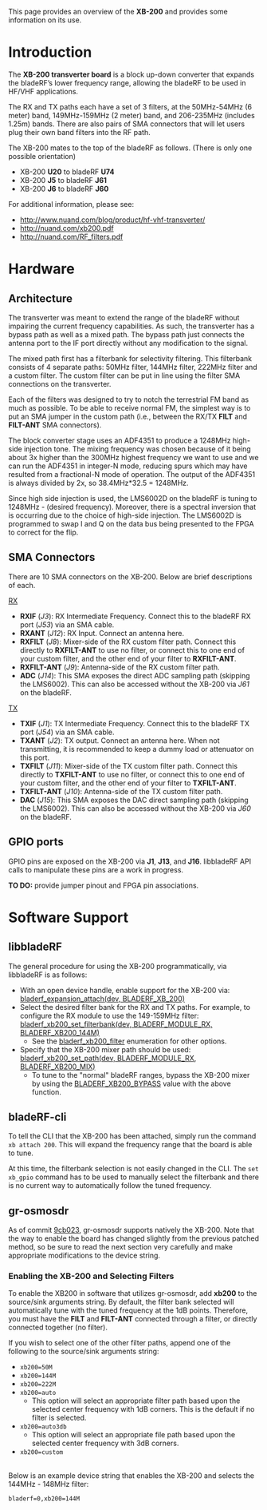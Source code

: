 This page provides an overview of the <b>XB-200</b> and provides some information on its use.

= Introduction =

The <b>XB-200 transverter board</b> is a block up-down converter that expands the bladeRF’s lower frequency range, allowing the bladeRF to be used in HF/VHF applications. 

The RX and TX paths each have a set of 3 filters, at the 50MHz-54MHz (6 meter) band, 149MHz-159MHz (2 meter) band, and 206-235MHz (includes 1.25m) bands. There are also pairs of SMA connectors that will let users plug their own band filters into the RF path.

The XB-200 mates to the top of the bladeRF as follows. (There is only one possible orientation)
* XB-200 <b>U20</b> to bladeRF <b>U74</b>
* XB-200 <b>J5</b> to bladeRF <b>J61</b>
* XB-200 <b>J6</b> to bladeRF <b>J60</b>

For additional information, please see:
* [[XB-200 product page|http://www.nuand.com/blog/product/hf-vhf-transverter/]]
* [[XB-200 schematics|http://nuand.com/xb200.pdf]]
* [[XB-200 filter designs|http://nuand.com/RF_filters.pdf]]

= Hardware =

== Architecture ==

The transverter was meant to extend the range of the bladeRF without impairing the current frequency capabilities.  As such, the transverter has a bypass path as well as a mixed path.  The bypass path just connects the antenna port to the IF port directly without any modification to the signal.

The mixed path first has a filterbank for selectivity filtering.  This filterbank consists of 4 separate paths: 50MHz filter, 144MHz filter, 222MHz filter and a custom filter.  The custom filter can be put in line using the filter SMA connections on the transverter.

Each of the filters was designed to try to notch the terrestrial FM band as much as possible.  To be able to receive normal FM, the simplest way is to put an SMA jumper in the custom path (i.e., between the RX/TX <b>FILT</b> and <b>FILT-ANT</b> SMA connectors).

The block converter stage uses an ADF4351 to produce a 1248MHz high-side injection tone.  The mixing frequency was chosen because of it being about 3x higher than the 300MHz highest frequency we want to use and we can run the ADF4351 in integer-N mode, reducing spurs which may have resulted from a fractional-N mode of operation.  The output of the ADF4351 is always divided by 2x, so 38.4MHz*32.5 = 1248MHz.

Since high side injection is used, the LMS6002D on the bladeRF is tuning to 1248MHz - (desired frequency).  Moreover, there is a spectral inversion that is occurring due to the choice of high-side injection.  The LMS6002D is programmed to swap I and Q on the data bus being presented to the FPGA to correct for the flip.

== SMA Connectors ==

There are 10 SMA connectors on the XB-200. Below are brief descriptions of each.

<u>RX</u> 
* <b>RXIF</b> (<i>J3</i>): RX Intermediate Frequency. Connect this to the bladeRF RX port (<i>J53</i>) via an SMA cable.
* <b>RXANT</b> (<i>J12</i>): RX Input. Connect an antenna here.
* <b>RXFILT</b> (<i>J8</i>): Mixer-side of the RX custom filter path. Connect this directly to <b>RXFILT-ANT</b> to use no filter, or connect this to one end of your custom filter, and the other end of your filter to <b>RXFILT-ANT</b>.
* <b>RXFILT-ANT</b> (<i>J9</i>): Antenna-side of the RX custom filter path.
* <b>ADC</b> (<i>J14</i>): This SMA exposes the direct ADC sampling path (skipping the LMS6002). This can also be accessed without the XB-200 via <i>J61</i> on the bladeRF.

<u>TX</u>
* <b>TXIF</b> (<i>J1</i>): TX Intermediate Frequency. Connect this to the bladeRF TX port (<i>J54</i>) via an SMA cable.
* <b>TXANT</b> (<i>J2</i>): TX output. Connect an antenna here. When not transmitting, it is recommended to keep a dummy load or attenuator on this port.
* <b>TXFILT</b> (<i>J11</i>): Mixer-side of the TX custom filter path. Connect this directly to <b>TXFILT-ANT</b> to use no filter, or connect this to one end of your custom filter, and the other end of your filter to <b>TXFILT-ANT</b>.
* <b>TXFILT-ANT</b> (<i>J10</i>): Antenna-side of the TX custom filter path.
* <b>DAC</b> (<i>J15</i>): This SMA exposes the DAC direct sampling path (skipping the LMS6002). This can also be accessed without the XB-200 via <i>J60</i> on the bladeRF.

== GPIO ports ==

GPIO pins are exposed on the XB-200 via <b>J1</b>, <b>J13</b>, and <b>J16</b>. libbladeRF API calls to manipulate these pins are a work in progress.

<b>TO DO:</b> provide jumper pinout and FPGA pin associations. 


= Software Support =

== libbladeRF ==

The general procedure for using the XB-200 programmatically, via libbladeRF is as follows:
* With an open device handle, enable support for the XB-200 via: <br>[https://github.com/Nuand/bladeRF/blob/15340770ca59d30b82109ad8670aa0fe027ca9fe/host/libraries/libbladeRF/include/libbladeRF.h#L980 bladerf_expansion_attach(dev, BLADERF_XB_200)]
* Select the desired filter bank for the RX and TX paths. For example, to configure the RX module to use the 149-159MHz filter: <br>[https://github.com/Nuand/bladeRF/blob/15340770ca59d30b82109ad8670aa0fe027ca9fe/host/libraries/libbladeRF/include/libbladeRF.h#L1012 bladerf_xb200_set_filterbank(dev, BLADERF_MODULE_RX, BLADERF_XB200_144M)]
** See the [https://github.com/Nuand/bladeRF/blob/15340770ca59d30b82109ad8670aa0fe027ca9fe/host/libraries/libbladeRF/include/libbladeRF.h#L492 bladerf_xb200_filter] enumeration for other options.
* Specify that the XB-200 mixer path should be used: <br>[https://github.com/Nuand/bladeRF/blob/15340770ca59d30b82109ad8670aa0fe027ca9fe/host/libraries/libbladeRF/include/libbladeRF.h#L1041 bladerf_xb200_set_path(dev, BLADERF_MODULE_RX, BLADERF_XB200_MIX)]
** To tune to the "normal" bladeRF ranges, bypass the XB-200 mixer by using the [https://github.com/Nuand/bladeRF/blob/15340770ca59d30b82109ad8670aa0fe027ca9fe/host/libraries/libbladeRF/include/libbladeRF.h#L498 BLADERF_XB200_BYPASS] value with the above function.

== bladeRF-cli ==
To tell the CLI that the XB-200 has been attached, simply run the command <code>xb attach 200</code>.  This will expand the frequency range that the board is able to tune.

At this time, the filterbank selection is not easily changed in the CLI.  The <code>set xb_gpio</code> command has to be used to manually select the filterbank and there is no current way to automatically follow the tuned frequency.

== gr-osmosdr ==
As of commit [http://cgit.osmocom.org/gr-osmosdr/commit/?id=9cb023b00a36d04ad8ea7e0bf08ad0623ab3e95f 9cb023], gr-osmosdr supports natively the XB-200.  Note that the way to enable the board has changed slightly from the previous patched method, so be sure to read the next section very carefully and make appropriate modifications to the device string.

=== Enabling the XB-200 and Selecting Filters ===
To enable the XB200 in software that utilizes gr-osmosdr, add '''xb200''' to the source/sink arguments string. By default, the filter bank selected will automatically tune with the tuned frequency at the 1dB points. Therefore, you must have the <b>FILT</b> and <b>FILT-ANT</b> connected through a filter, or directly connected together (no filter).

If you wish to select one of the other filter paths, append one of the following to the source/sink arguments string:
* <code>xb200=50M</code>
* <code>xb200=144M</code>
* <code>xb200=222M</code>
* <code>xb200=auto</code>
** This option will select an appropriate filter path based upon the selected center frequency with 1dB corners.  This is the default if no filter is selected.
* <code>xb200=auto3db</code>
** This option will select an appropriate file path based upon the selected center frequency with 3dB corners.
* <code>xb200=custom</code>
<br>
Below is an example device string that enables the XB-200 and selects the 144MHz - 148MHz filter:
<pre>
bladerf=0,xb200=144M
</pre>